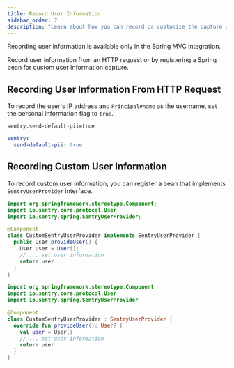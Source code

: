```yaml
---
title: Record User Information
sidebar_order: 7
description: "Learn about how you can record or customize the capture of user information."
---
```


<Note>
Recording user information is available only in the Spring MVC integration.
</Note>

Record user information from an HTTP request or by registering a Spring bean for custom user information capture.

## Recording User Information From HTTP Request

To record the user's IP address and `Principal#name` as the username, set the personal information flag to `true`.

```properties {tabTitle:application.properties}
sentry.send-default-pii=true
```

```yaml {tabTitle:application.yml}
sentry:
  send-default-pii: true
```

## Recording Custom User Information

To record custom user information, you can register a bean that implements `SentryUserProvider` interface.

```java
import org.springframework.stereotype.Component;
import io.sentry.core.protocol.User;
import io.sentry.spring.SentryUserProvider;

@Component
class CustomSentryUserProvider implements SentryUserProvider {
  public User provideUser() {
    User user = User();
    // ... set user information
    return user
  }
}
```

```kotlin
import org.springframework.stereotype.Component
import io.sentry.core.protocol.User
import io.sentry.spring.SentryUserProvider

@Component
class CustomSentryUserProvider : SentryUserProvider {
  override fun provideUser(): User? {
    val user = User()
    // ... set user information
    return user
  }
}
```
